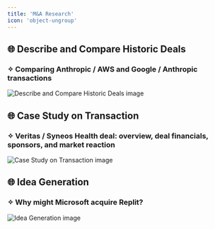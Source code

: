 ```yaml
---
title: 'M&A Research'
icon: 'object-ungroup'
---
```


## 🌐 Describe and Compare Historic Deals
### ✧ Comparing Anthropic / AWS and Google / Anthropic transactions
<img
	src="/images/useCases/ma-research-image1.jpg"
	alt="Describe and Compare Historic Deals image"
/>

## 🌐 Case Study on Transaction
### ✧ Veritas / Syneos Health deal: overview, deal financials, sponsors, and market reaction
<img
	src="/images/useCases/ma-research-image2.jpg"
	alt="Case Study on Transaction image"
/>

## 🌐 Idea Generation
### ✧ Why might Microsoft acquire Replit?
<img
	src="/images/useCases/ma-research-image3.jpg"
	alt="Idea Generation image"
/>